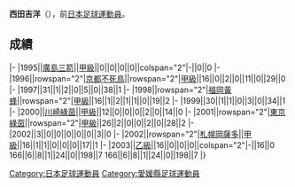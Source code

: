 {{Infobox football biography
|name=西田吉洋
|image=
|fullname=西田吉洋
|birth_date={{Birth date and age|1973|1|30}}
|cityofbirth=[[愛媛縣|愛媛縣]]
|countryofbirth=[[日本|日本]]
|position=[[中场|中场]]
|currentclub=
|years=1995<br/>1996-1997<br/>1998-1999<br/>2000-2002<br/>2002-2003
|clubs=[[廣島三箭|廣島三箭]]<br/>[[京都不死鳥|京都不死鳥]]<br/>[[福岡黃蜂|福岡黃蜂]]<br/>[[東京綠茵|川崎綠茵/東京綠茵]]<br/>[[札幌岡薩多|札幌岡薩多]]
|caps(goals)=
|nationalyears=
|nationalteam=
|nationalcaps(goals)=
}}
'''西田吉洋'''（{{Bd|1973年|1月30日||}}），前[[日本|日本]][[足球|足球]][[運動員|運動員]]。

==成績==
{{Football player club statistics 1|YYN}}
{{Football player club statistics 2|JPN|YYN}}
|-
|1995||[[廣島三箭|廣島三箭]]||[[日本職業足球甲級聯賽|甲級]]||0||0||0||0||colspan="2"|-||0||0
|-
|1996||rowspan="2"|[[京都不死鳥|京都不死鳥]]||rowspan="2"|[[日本職業足球甲級聯賽|甲級]]||16||0||2||0||11||0||29||0
|-
|1997||31||1||2||0||5||0||38||1
|-
|1998||rowspan="2"|[[福岡黃蜂|福岡黃蜂]]||rowspan="2"|[[日本職業足球甲級聯賽|甲級]]||16||1||2||1||1||0||19||2
|-
|1999||30||1||1||0||3||0||34||1
|-
|2000||[[東京綠茵|川崎綠茵]]||[[日本職業足球甲級聯賽|甲級]]||12||0||0||0||2||0||14||0
|-
|2001||rowspan="2"|[[東京綠茵|東京綠茵]]||rowspan="2"|[[日本職業足球甲級聯賽|甲級]]||26||2||0||0||2||0||28||2
|-
|2002||3||0||0||0||0||0||3||0
|-
|2002||rowspan="2"|[[札幌岡薩多|札幌岡薩多]]||[[日本職業足球甲級聯賽|甲級]]||16||1||1||0||0||0||17||1
|-
|2003||[[日本職業足球乙級聯賽|乙級]]||16||0||0||0||colspan="2"|-||16||0
{{Football player club statistics 3|1|JPN}}166||6||8||1||24||0||198||7
{{Football player club statistics 5}}166||6||8||1||24||0||198||7
|}

{{Japan-sport-bio-stub}}
{{Soccer-player-stub}}
[[Category:日本足球運動員|Category:日本足球運動員]]
[[Category:愛媛縣足球運動員|Category:愛媛縣足球運動員]]